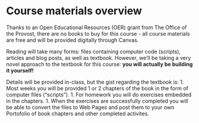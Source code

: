 # Course materials overview

Thanks to an Open Educational Resources (OER) grant from The Office of the Provost, there are no books to buy for this course - all course materials are free and will be provided digitally through Canvas.

Reading will take many forms: files containing computer code (scripts), articles and blog posts, as well as textbook.   However, we'll be taking a very novel approach to the textbook for this course: **you will actually be building it yourself!**

Details will be provided in-class, but the gist regarding the textbook is:
1. Most weeks you will be provided 1 or 2 chapters of the book in the form of computer files ("scripts").
1. For homework you will do exercises embedded in the chapters.
1. When the exercises are successfully completed you will be able to convert the files to Web Pages and post them to your own Portofolio of book chapters and other completed activites.


<!-- Example of RPubs? -->
